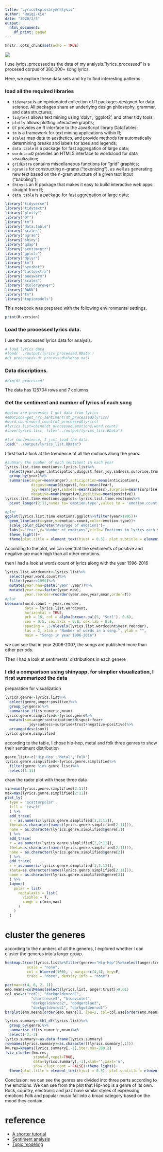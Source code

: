 ```yaml
---
title: "LyricsExploraryAnalysis"
author: "Ruiqi-Xie"
date: "2020/2/5"
output:
  html_document:
    df_print: paged
---
```

```r
knitr::opts_chunk$set(echo = TRUE)
```
![](D:/pic1.jpg)

I use lyrics_processed as the data of my analysis."lyrics_processed" is a procesed corpus of 380,000+ song lyrics. 

Here, we explore these data sets and try to find interesting patterns.

### load all the required libraries

+ `tidyverse` is an opinionated collection of R packages designed for data science. All packages share an underlying design philosophy, grammar, and data structures;
+ `tidytext` allows text mining using 'dplyr', 'ggplot2', and other tidy tools;
+ `plotly` allows plotting interactive graphs;
+ `DT` provides an R interface to the JavaScript library DataTables;
+ `tm` is a framework for text mining applications within R;
+ `scales` map data to aesthetics, and provide methods for automatically determining breaks and labels for axes and legends;
+ `data.table` is a package for fast aggregation of large data;
+ `wordcloud2` provides an HTML5 interface to wordcloud for data visualization;
+ `gridExtra` contains miscellaneous functions for "grid" graphics;
+ `ngram` is for constructing n-grams (“tokenizing”), as well as generating new text based on the n-gram structure of a given text input (“babbling”);
+ `Shiny` is an R package that makes it easy to build interactive web apps straight from R;
+ `data.table` is a package for fast aggregation of large data;

```r
library("tidyverse")
library("tidytext")
library("plotly")
library("DT")
library("tm")
library("data.table")
library("scales")
library("ngram")
library("shiny")
library("qdap")
library("sentimentr")
library("gplots")
library("dplyr")
library("tm")
library("syuzhet")
library("factoextra")
library("beeswarm")
library("scales")
library("RColorBrewer")
library("RANN")
library("tm")
library("topicmodels")
```

This notebook was prepared with the following environmental settings.

```r
print(R.version)
```

### Load the processed lyrics data.
I use the processed lyrics data for analysis.

```r
# load lyrics data
#load('../output/lyrics_processed.RData')
#dt_processed<-dt_processed%>%drop_na()
```

### Data discriptions.

```r
#dim(dt_processed)
```

The data has 125704 rows and 7 columns

### Get the sentiment and number of lyrics of each song

```r
#below are processes I got data from lyrics
#emotions=get_nrc_sentiment(dt_processed$lyrics)
#word.count=word_count(dt_processed$lyrics)
#lyrics.list=cbind(dt_processed,emotions,word.count)
#save(lyrics.list, file="../output/lyrics_list.RData")

#for convenience, I just load the data
load("../output/lyrics_list.RData")
```

I first had a look at the trendence of all the motions along the years. 

```r
#summary the number of each sentiment in each year
lyrics.list.time.emotions<-lyrics.list%>%
  select(year,anger,anticipation,disgust,fear,joy,sadness,surprise,trust,negative,positive)%>%
  group_by(year)%>%
  summarise(anger=mean(anger),anticipation=mean(anticipation),
            disgust=mean(disgust),fear=mean(fear),
            joy=mean(joy),sadness=mean(sadness),surprise=mean(surprise),trust=mean(trust),
            negative=mean(negative),positive=mean(positive))
lyrics.list.time.emotions.ggplot<-lyrics.list.time.emotions%>%
  pivot_longer(2:11,names_to='emotion.type',values_to = 'emotion.count')

#plot
ggplot(lyrics.list.time.emotions.ggplot%>%filter(year>1995))+
  geom_line(aes(x=year,y=emotion.count,color=emotion.type))+
  scale_color_discrete("Average of emotions")+
  labs(x='Year',y='Number of emotions',title='Emotions in lyrics each year')+
  theme_light()+
  theme(plot.title = element_text(hjust = 0.5), plot.subtitle = element_text(hjust = 0.5))

```


According to the plot, we can see that the sentiments of positive and negative are much high than all other emotions.

then I had a look at words count of lyrics along with the year 1996-2016

```r
lyrics.list.wordcount<-lyrics.list%>%
  select(year,word.count)%>%
  filter(year>=1996)%>%
  mutate(year.new=paste('year',year))%>%
  mutate(year.new=factor(year.new),
         year.reorder=reorder(year.new,year,mean,order=T))
#plot
beeswarm(word.count ~ year.reorder, 
         data = lyrics.list.wordcount,
         horizontal = TRUE, 
         pch = 16, col = alpha(brewer.pal(9, "Set1"), 0.6), 
         cex = 0.5, cex.axis = 0.8, cex.lab = 0.8,
         spacing = .5/nlevels(lyrics.list.wordcount$year.reorder),
         las = 2, xlab = "Number of words in a song.", ylab = "",
         main = "Songs in year 1996-2016")
```


we can see that in year 2006-2007, the songs are published more than other periods.

Then I had a look at sentiments' distributions in each genere

### I did a comparison using shinyapp, for simplier visualization, I first summarized the data

preparation for visualization
```r
lyrics.genre<-lyrics.list%>%
  select(genre,anger:positive)%>%
  group_by(genre)%>%
  summarise_if(is.numeric,mean)
lyrics.genre.simplified<-lyrics.genre%>%
  mutate(sum=anger+anticipation+disgust+fear+
           joy+sadness+surprise+trust+negative+positive)%>%
  arrange(desc(sum))
lyrics.genre.simplified
```

according to the table, I chose hip-hop, metal and folk three genres to show their sentiment distribution

```r
genre_list<-c('Hip-Hop','Metal','Folk')
lyrics.genre.simplified<-lyrics.genre.simplified%>%
  filter(genre %in% genre_list)%>%
  select(1:11)
```

draw the rador plot with these three data

```r
min=min(lyrics.genre.simplified[2:11])
max=max(lyrics.genre.simplified[2:11])
plot_ly(
  type = 'scatterpolar',
  fill = 'toself'
  ) %>%
  add_trace(
  r = as.numeric(lyrics.genre.simplified[1,2:11]),
  theta=as.character(names(lyrics.genre.simplified[2:11])),
  name = as.character(lyrics.genre.simplified$genre[1])
  ) %>%
  add_trace(
  r = as.numeric(lyrics.genre.simplified[2,2:11]),
  theta=as.character(names(lyrics.genre.simplified[2:11])),
  name = as.character(lyrics.genre.simplified$genre[2])
  ) %>%
  add_trace(
  r = as.numeric(lyrics.genre.simplified[3,2:11]),
  theta=as.character(names(lyrics.genre.simplified[2:11])),
  name = as.character(lyrics.genre.simplified$genre[3])
  ) %>%
  layout(
    polar = list(
      radialaxis = list(
        visible = T,
        range = c(min,max)
      )
    )
  )

```

# cluster the generes
according to the numbers of all the generes, I explored whether I can cluster the generes into a larger group.

```r
heatmap.2(cor(lyrics.list%>%filter(genre=="Hip-Hop")%>%select(anger:trust)), 
          scale = "none", 
          col = bluered(100), , margin=c(4,4), key=F,
          trace = "none", density.info = "none")

par(mar=c(4, 6, 2, 1))
emo.means=colMeans(select(lyrics.list, anger:trust)>0.01)
col.use=c("red2", "darkgoldenrod1", 
            "chartreuse3", "blueviolet",
            "darkgoldenrod2", "dodgerblue3", 
            "darkgoldenrod1", "darkgoldenrod1")
barplot(emo.means[order(emo.means)], las=2, col=col.use[order(emo.means)], horiz=T, main="Hip Hop")
```


```r
lyrics.summary<-tbl_df(lyrics.list)%>%
  group_by(genre)%>%
  summarise_if(is.numeric,mean)%>%
  select(-2,-3)
lyrics.summary<-as.data.frame(lyrics.summary)
rownames(lyrics.summary)=as.character((lyrics.summary[,1]))
km.res=kmeans(lyrics.summary[,-1],iter.max=200,3)
fviz_cluster(km.res,
             stand=F,repel=TRUE,
             data=lyrics.summary[,-1],xlab='',xaxt='n',
             show.clust.cent = FALSE)+theme_light()+
  theme(plot.title = element_text(hjust = 0.5), plot.subtitle = element_text(hjust = 0.5))

```


Conclusion: we can see the genres are divided into three parts according to the emotions. 
We can see from the plot that Hip-hop is a genre of its own. Rock, country, electronic and jazz have similar styles of expressing emotions.Folk and popular music fall into a broad category based on the mood they contain.


# reference
+ [A shorter tutorial](https://www.digitalocean.com/community/tutorials/how-to-work-with-language-data-in-python-3-using-the-natural-language-toolkit-nltk)
+ [Sentiment analysis](https://pythonspot.com/en/python-sentiment-analysis/)
+ [Topic modeling](https://medium.com/@aneesha/topic-modeling-with-scikit-learn-e80d33668730)
